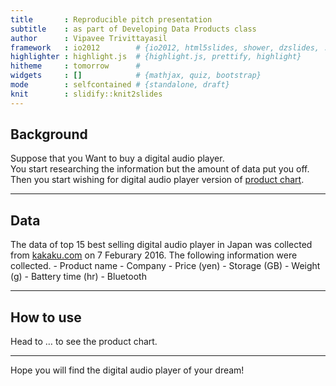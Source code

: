 ```yaml
---
title       : Reproducible pitch presentation
subtitle    : as part of Developing Data Products class
author      : Vipavee Trivittayasil
framework   : io2012        # {io2012, html5slides, shower, dzslides, ...}
highlighter : highlight.js  # {highlight.js, prettify, highlight}
hitheme     : tomorrow      # 
widgets     : []            # {mathjax, quiz, bootstrap}
mode        : selfcontained # {standalone, draft}
knit        : slidify::knit2slides
---
```


## Background
Suppose that you Want to buy a digital audio player.  
You start researching the information but the amount of data put you off.  
Then you start wishing for digital audio player version of [product chart](http://www.productchart.com/). 

--- 

## Data
The data of top 15 best selling digital audio player in Japan was collected from 
[kakaku.com](kakaku.com) on 7 Feburary 2016. The following information were collected.
- Product name
- Company
- Price (yen)
- Storage (GB)
- Weight (g)
- Battery time (hr)
- Bluetooth

---

## How to use
Head to ... to see the product chart.

---

Hope you will find the digital audio player of your dream!




